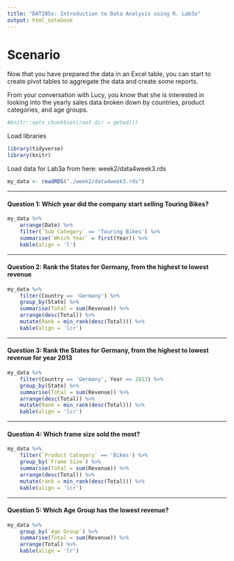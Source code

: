 ```yaml
---
title: "DAT205x: Introduction to Data Analysis using R. Lab3a"
output: html_notebook
---
```

# Scenario

Now that you have prepared the data in an Excel table, you can start to create pivot tables to aggregate the data and create some reports.

From your conversation with Lucy, you know that she is interested in looking into the yearly sales data broken down by countries, product categories, and age groups.

```r
#knitr::opts_chunk$set(root.dir = getwd())
```
Load libraries
```r
library(tidyverse)
library(knitr)
```
Load data for Lab3a from here: week2/data4week3.rds
```r
my_data <- readRDS("./week2/data4week3.rds")
```

---

#### **Question 1:** Which year did the company start selling Touring Bikes?
```r
my_data %>%
    arrange(Date) %>%
    filter(`Sub Category` == 'Touring Bikes') %>%
    summarise(`Which Year` = first(Year)) %>%
    kable(align = 'l')
```

---

#### **Question 2:** Rank the States for Germany, from the highest to lowest revenue

```r
my_data %>%
    filter(Country == 'Germany') %>%
    group_by(State) %>%
    summarise(Total = sum(Revenue)) %>%
    arrange(desc(Total)) %>%
    mutate(Rank = min_rank(desc(Total))) %>%
    kable(align = 'lcr')
```

---

#### **Question 3:** Rank the States for Germany, from the highest to lowest revenue for year 2013
```r
my_data %>%
    filter(Country == 'Germany', Year == 2013) %>%
    group_by(State) %>%
    summarise(Total = sum(Revenue)) %>%
    arrange(desc(Total)) %>%
    mutate(Rank = min_rank(desc(Total))) %>%
    kable(align = 'lcr')
```

---

#### **Question 4:** Which frame size sold the most?
```r
my_data %>%
    filter(`Product Category` == 'Bikes') %>%
    group_by(`Frame Size`) %>%
    summarise(Total = sum(Revenue)) %>%
    arrange(desc(Total)) %>%
    mutate(rank = min_rank(desc(Total))) %>%
    kable(align = 'lcr')
```

---

#### **Question 5:** Which Age Group has the lowest revenue?
```r
my_data %>%
    group_by(`Age Group`) %>%
    summarise(Total = sum(Revenue)) %>%
    arrange(Total) %>%
    kable(align = 'lr')
```